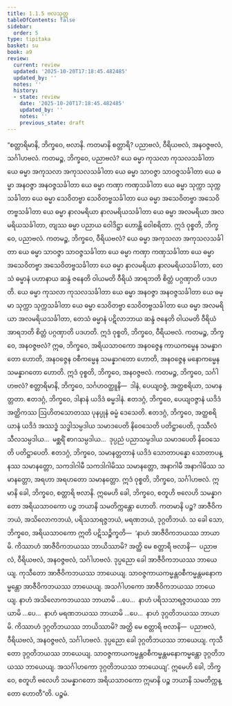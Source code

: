 ```yaml
---
title: 1.1.5 ဗလသုတ္တ
tableOfContents: false
sidebar:
  order: 5
type: tipitaka
basket: su
book: a9
review:
  current: review
  updated: '2025-10-20T17:18:45.482485'
  updated_by: ''
  notes: ''
  history:
  - state: review
    date: '2025-10-20T17:18:45.482485'
    updated_by: ''
    notes: ''
    previous_state: draft
---
```



<DynamicBreadcrumb />


<ReviewStatus review={frontmatter.review} showDetails={true} />

<HypothesisAnnotation frontmatter={frontmatter} />

<Division number="5" book="a9" e="ch" v="17" p="173">

<Paragraph number="54" book="a9">
“စတ္တာရိမာနိ, ဘိက္ခဝေ, ဗလာနိ. ကတမာနိ စတ္တာရိ? ပညာဗလံ, ဝီရိယဗလံ, အနဝဇ္ဇဗလံ, သင်္ဂါဟဗလံ. ကတမဉ္စ, ဘိက္ခဝေ, ပညာဗလံ? ယေ ဓမ္မာ ကုသလာ ကုသလသင်္ခါတာ ယေ ဓမ္မာ အကုသလာ အကုသလသင်္ခါတာ ယေ ဓမ္မာ သာဝဇ္ဇာ သာဝဇ္ဇသင်္ခါတာ ယေ ဓမ္မာ အနဝဇ္ဇာ အနဝဇ္ဇသင်္ခါတာ ယေ ဓမ္မာ ကဏှာ ကဏှသင်္ခါတာ ယေ ဓမ္မာ သုက္ကာ သုက္ကသင်္ခါတာ ယေ ဓမ္မာ သေဝိတဗ္ဗာ သေဝိတဗ္ဗသင်္ခါတာ ယေ ဓမ္မာ အသေဝိတဗ္ဗာ အသေဝိတဗ္ဗသင်္ခါတာ ယေ ဓမ္မာ နာလမရိယာ နာလမရိယသင်္ခါတာ ယေ ဓမ္မာ အလမရိယာ အလမရိယသင်္ခါတာ, တျဿ ဓမ္မာ ပညာယ ဝေါဒိဋ္ဌာ ဟောန္တိ ဝေါစရိတာ. ဣဒံ ဝုစ္စတိ, ဘိက္ခဝေ, ပညာဗလံ.
</Paragraph>

<Paragraph number="55" book="a9">
ကတမဉ္စ, ဘိက္ခဝေ, ဝီရိယဗလံ? ယေ ဓမ္မာ အကုသလာ အကုသလသင်္ခါတာ ယေ ဓမ္မာ သာဝဇ္ဇာ သာဝဇ္ဇသင်္ခါတာ ယေ ဓမ္မာ ကဏှာ ကဏှသင်္ခါတာ ယေ ဓမ္မာ အသေဝိတဗ္ဗာ အသေဝိတဗ္ဗသင်္ခါတာ ယေ ဓမ္မာ နာလမရိယာ နာလမရိယသင်္ခါတာ, တေသံ ဓမ္မာနံ ပဟာနာယ ဆန္ဒံ ဇနေတိ ဝါယမတိ ဝီရိယံ အာရဘတိ စိတ္တံ ပဂ္ဂဏှာတိ ပဒဟတိ. ယေ ဓမ္မာ ကုသလာ ကုသလသင်္ခါတာ ယေ ဓမ္မာ အနဝဇ္ဇာ အနဝဇ္ဇသင်္ခါတာ ယေ ဓမ္မာ သုက္ကာ သုက္ကသင်္ခါတာ ယေ ဓမ္မာ သေဝိတဗ္ဗာ သေဝိတဗ္ဗသင်္ခါတာ ယေ ဓမ္မာ အလမရိယာ အလမရိယသင်္ခါတာ, တေသံ ဓမ္မာနံ ပဋိလာဘာယ ဆန္ဒံ ဇနေတိ ဝါယမတိ ဝီရိယံ အာရဘတိ စိတ္တံ ပဂ္ဂဏှာတိ ပဒဟတိ. ဣဒံ ဝုစ္စတိ, ဘိက္ခဝေ, ဝီရိယဗလံ.
</Paragraph>

<Paragraph number="56" book="a9">
ကတမဉ္စ, ဘိက္ခဝေ, အနဝဇ္ဇဗလံ? ဣဓ, ဘိက္ခဝေ, အရိယသာဝကော အနဝဇ္ဇေန ကာယကမ္မေန သမန္နာဂတော ဟောတိ, အနဝဇ္ဇေန ဝစီကမ္မေန သမန္နာဂတော ဟောတိ, အနဝဇ္ဇေန မနောကမ္မေန သမန္နာဂတော ဟောတိ. ဣဒံ ဝုစ္စတိ, ဘိက္ခဝေ, အနဝဇ္ဇဗလံ.
</Paragraph>

<Paragraph number="57" book="a9">
ကတမဉ္စ, ဘိက္ခဝေ, သင်္ဂါဟဗလံ? စတ္တာရိမာနိ, ဘိက္ခဝေ, သင်္ဂဟဝတ္ထူနိ—  ဒါနံ, ပေယျဝဇ္ဇံ, အတ္ထစရိယာ, သမာနတ္တတာ. ဧတဒဂ္ဂံ, ဘိက္ခဝေ, ဒါနာနံ ယဒိဒံ ဓမ္မဒါနံ. ဧတဒဂ္ဂံ, ဘိက္ခဝေ, ပေယျဝဇ္ဇာနံ ယဒိဒံ အတ္ထိကဿ ဩဟိတသောတဿ ပုနပ္ပုနံ ဓမ္မံ ဒေသေတိ. ဧတဒဂ္ဂံ, ဘိက္ခဝေ, အတ္ထစရိယာနံ ယဒိဒံ အဿဒ္ဓံ သဒ္ဓါသမ္ပဒါယ သမာဒပေတိ နိဝေသေတိ ပတိဋ္ဌာပေတိ, ဒုဿီလံ သီလသမ္ပဒါယ…  မစ္ဆရိံ စာဂသမ္ပဒါယ…  ဒုပ္ပညံ ပညာသမ္ပဒါယ သမာဒပေတိ နိဝေသေတိ ပတိဋ္ဌာပေတိ. ဧတဒဂ္ဂံ, ဘိက္ခဝေ, သမာနတ္တတာနံ ယဒိဒံ သောတာပန္နော သောတာပန္နဿ သမာနတ္တော, သကဒါဂါမီ သကဒါဂါမိဿ သမာနတ္တော, အနာဂါမီ အနာဂါမိဿ သမာနတ္တော, အရဟာ အရဟတော သမာနတ္တော. ဣဒံ ဝုစ္စတိ, ဘိက္ခဝေ, သင်္ဂါဟဗလံ. ဣမာနိ ခေါ, ဘိက္ခဝေ, စတ္တာရိ ဗလာနိ.
</Paragraph>

<Paragraph number="58" book="a9">
ဣမေဟိ ခေါ, ဘိက္ခဝေ, စတူဟိ ဗလေဟိ သမန္နာဂတော အရိယသာဝကော ပဉ္စ ဘယာနိ သမတိက္ကန္တော ဟောတိ. ကတမာနိ ပဉ္စ? အာဇီဝိကဘယံ, အသိလောကဘယံ, ပရိသသာရဇ္ဇဘယံ, မရဏဘယံ, ဒုဂ္ဂတိဘယံ. သ ခေါ သော, ဘိက္ခဝေ, အရိယသာဝကော ဣတိ ပဋိသဉ္စိက္ခတိ—  ‘နာဟံ အာဇီဝိကဘယဿ ဘာယာမိ. ကိဿာဟံ အာဇီဝိကဘယဿ ဘာယိဿာမိ? အတ္ထိ မေ စတ္တာရိ ဗလာနိ—  ပညာဗလံ, ဝီရိယဗလံ, အနဝဇ္ဇဗလံ, သင်္ဂါဟဗလံ. ဒုပ္ပညော ခေါ အာဇီဝိကဘယဿ ဘာယေယျ. ကုသီတော အာဇီဝိကဘယဿ ဘာယေယျ. သာဝဇ္ဇကာယကမ္မန္တဝစီကမ္မန္တမနောကမ္မန္တော အာဇီဝိကဘယဿ ဘာယေယျ. အသင်္ဂါဟကော အာဇီဝိကဘယဿ ဘာယေယျ. နာဟံ အသိလောကဘယဿ ဘာယာမိ …ပေ…  နာဟံ ပရိသသာရဇ္ဇဘယဿ ဘာယာမိ …ပေ…  နာဟံ မရဏဘယဿ ဘာယာမိ …ပေ…  နာဟံ ဒုဂ္ဂတိဘယဿ ဘာယာမိ. ကိဿာဟံ ဒုဂ္ဂတိဘယဿ ဘာယိဿာမိ? အတ္ထိ မေ စတ္တာရိ ဗလာနိ—  ပညာဗလံ, ဝီရိယဗလံ, အနဝဇ္ဇဗလံ, သင်္ဂါဟဗလံ. ဒုပ္ပညော ခေါ ဒုဂ္ဂတိဘယဿ ဘာယေယျ. ကုသီတော ဒုဂ္ဂတိဘယဿ ဘာယေယျ. သာဝဇ္ဇကာယကမ္မန္တဝစီကမ္မန္တမနောကမ္မန္တော ဒုဂ္ဂတိဘယဿ ဘာယေယျ. အသင်္ဂါဟကော ဒုဂ္ဂတိဘယဿ ဘာယေယျ’. ဣမေဟိ ခေါ, ဘိက္ခဝေ, စတူဟိ ဗလေဟိ သမန္နာဂတော အရိယသာဝကော ဣမာနိ ပဉ္စ ဘယာနိ သမတိက္ကန္တော ဟောတီ”တိ.

</Paragraph>
</Division>

<Paragraph number="59" type="center" book="a9">
ပဉ္စမံ.
</Paragraph>